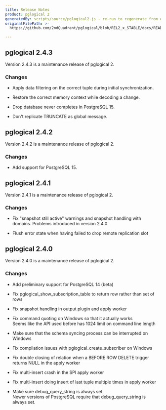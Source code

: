 ```yaml
---
title: Release Notes
product: pglogical 2
generatedBy: scripts/source/pglogical2.js - re-run to regenerate from originalFilePath
originalFilePath: >-
  https://github.com/2ndQuadrant/pglogical/blob/REL2_x_STABLE/docs/README.md?plain=1#L957-#L1019

---
```


## pglogical 2.4.3

Version 2.4.3 is a maintenance release of pglogical 2.

### Changes

-   Apply data filtering on the correct tuple during initial synchronization.

-   Restore the correct memory context while decoding a change.

-   Drop database never completes in PostgreSQL 15.

-   Don't replicate TRUNCATE as global message.

## pglogical 2.4.2

Version 2.4.2 is a maintenance release of pglogical 2.

### Changes

-   Add support for PostgreSQL 15.

## pglogical 2.4.1

Version 2.4.1 is a maintenance release of pglogical 2.

### Changes

-   Fix "snapshot still active" warnings and snapshot handling with
    domains.  Problems introduced in version 2.4.0.

-   Flush error state when having failed to drop remote replication slot

## pglogical 2.4.0

Version 2.4.0 is a maintenance release of pglogical 2.

### Changes

-   Add preliminary support for PostgreSQL 14 (beta)

-   Fix pglogical_show_subscription_table to return row rather than set of rows

-   Fix snapshot handling in output plugin and apply worker

-   Fix command quoting on Windows so that it actually works  
    Seems like the API used before has 1024 limit on command line length

-   Make sure that the schema syncing process can be interrupted on Windows

-   Fix compilation issues with pglogical_create_subscriber on Windows

-   Fix double closing of relation when a BEFORE ROW DELETE trigger returns NULL
    in the apply worker

-   Fix multi-insert crash in the SPI apply worker

-   Fix multi-insert doing insert of last tuple multiple times in apply worker

-   Make sure debug_query_string is always set  
    Newer versions of PostgreSQL require that debug_query_string is always set.
